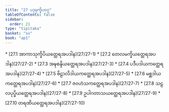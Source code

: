 ```yaml
---
title: "27 ပဒုမုက္ခိပဝဂ္ဂ"
tableOfContents: false
sidebar:
  order: 21
type: "tipitaka"
basket: "su"
book: "ap1"
---
```



<DynamicBreadcrumb />



<TableOfContents book="ap1" section="27">
* [27.1 အာကာသုက္ခိပိယတ္ထေရအပဒါန](27/27-1)
* [27.2 တေလမက္ခိယတ္ထေရအပဒါန](27/27-2)
* [27.3 အဍ္ဎစန္ဒိယတ္ထေရအပဒါန](27/27-3)
* [27.4 ပဒီပဒါယကတ္ထေရအပဒါန](27/27-4)
* [27.5 ဗိဠာလိဒါယကတ္ထေရအပဒါန](27/27-5)
* [27.6 မစ္ဆဒါယကတ္ထေရအပဒါန](27/27-6)
* [27.7 ဇဝဟံသကတ္ထေရအပဒါန](27/27-7)
* [27.8 သဠလပုပ္ဖိယတ္ထေရအပဒါန](27/27-8)
* [27.9 ဥပါဂတာသယတ္ထေရအပဒါန](27/27-9)
* [27.10 တရဏိယတ္ထေရအပဒါန](27/27-10)
</TableOfContents>